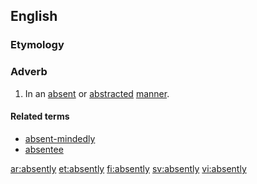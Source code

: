 ==English==

===Etymology===
{{suffix|absent|ly}}

===Adverb===
{{en-adv}}

#In an [[absent]] or [[abstracted]] [[manner]].

====Related terms====
*[[absent-mindedly]]
*[[absentee]]

[[ar:absently]]
[[et:absently]]
[[fi:absently]]
[[sv:absently]]
[[vi:absently]]